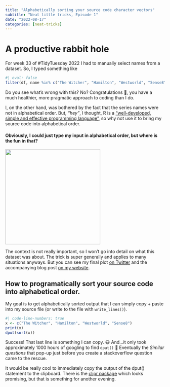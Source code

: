 ```yaml
---
title: "Alphabetically sorting your source code character vectors"
subtitle: "Neat little tricks, Episode 1"
date: "2022-08-17"
categories: [neat-tricks]
---
```


# A productive rabbit hole

For week 33 of #TidyTuesday 2022 I had to manually select names from a dataset. So, I typed something like
```r
#| eval: false
filter(df, name %in% c("The Witcher", "Hamilton", "Westworld", "Sense8"))
```

Do you see what's wrong with this? No? Congratulations 🎉, you have a much healthier, more pragmatic approach to coding than I do.

I, on the other hand, was bothered by the fact that the series names were not in alphabetical order. But, *"hey"*, I thought, R is a ["well-developed, simple and effective programming language"](https://www.r-project.org/about.html), so why not use it to bring my source code into alphabetical order.

#### Obviously, I could just type my input in alphabetical order, but where is the fun in that?

![](images/drake.jpg){fig-align="center" width="300"}

::: {.callout-note appearance="simple"}
The context is not really important, so I won't go into detail on what this dataset was about. The trick is super generally and applies to many situations anyways. But you can see my final plot [on Twitter](https://twitter.com/philippkollenda) and the accompanying blog post [on my website](https://www.pkollenda.com/blog.html).
:::

## How to programatically sort your source code into alphabetical order.

My goal is to get alphabetically sorted output that I can simply copy + paste into my source file (or write to the file with `write_lines()`).

```r
#| code-line-numbers: true
x <- c("The Witcher", "Hamilton", "Westworld", "Sense8")
print(x)
dput(sort(x))
```
Success! That last line is something I can copy. 😃 And...it only took approximately 1000 hours of googling to find `dput()` 🙈 Eventually the *Similar questions* that pop-up just before you create a stackoverflow question came to the rescue.

It would be really cool to immediately copy the output of the dput() statement to the clipboard. There is the [clipr package](https://github.com/mdlincoln/clipr) which looks promising, but that is something for another evening.